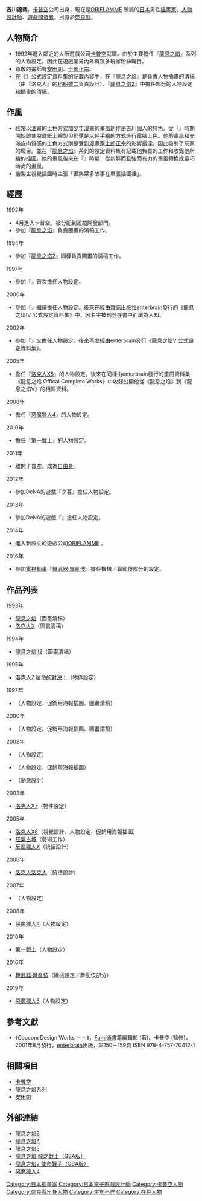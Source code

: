 {{multiple issues|
{{blpsources|time=2017-01-16T16:21:57+00:00}}
{{Notability Unreferenced|time=2017-01-16T16:21:57+00:00}}
}}
{{NoteTA|G1=Games}}
{{Infobox ACG creator
| name=吉川達哉
| image=
| size=
| caption=
| job=[[插畫家|插畫家]]、[[人物設計|人物設計師]]
| job2=
| romaji=Yoshikawa Tatsuya
| real_name=
| other_name=
| nickname=
| foreign_name=
| english_name=
| sex=男性
| nationality={{JPN}}
| birth_name=
| birth_date=
| birth_place={{JPN}}[[奈良縣|奈良縣]]
| death_date=
| death_place=
| origin_place=
| residence=
| languages=
| height=
| weight=
| blood_type=
| spouse=
| parents=
| relatives=
| doujin_circle =
| subordinate=[http://oriflamme.co.jp/?lang=ja ORIFLAMME] {{ja icon}}
| website=
| educate=
| past=
| work='''遊戲'''<br />《[[龍息之焰|龍息之焰]]》系列<br />《[[第一戰士|第一戰士]]》<hr />'''電視動畫'''<br />《[[舞武器·舞亂伎|舞武器·舞亂伎]]》
| award=
}}
{{japanese|japanese=吉川 達哉|kana=よしかわ たつや|romaji=Yoshikawa Tatsuya}}
'''吉川達哉'''，[[卡普空|卡普空]]公司出身，現在是[http://oriflamme.co.jp/?lang=ja ORIFLAMME] {{Wayback|url=http://oriflamme.co.jp/?lang=ja |date=20191230070527 }}所屬的[[日本|日本]]男性[[插畫家|插畫家]]、[[人物設計|人物設計師]]、[[遊戲開發者|遊戲開發者]]。出身於[[奈良縣|奈良縣]]。

== 人物簡介 ==
* 1992年進入鄰近的大阪遊戲公司[[卡普空|卡普空]]就職。由於主要擔任『[[龍息之焰|龍息之焰]]』系列的人物設定。因此在遊戲業界內外有眾多玩家粉絲矚目。
* 尊敬的畫師有[[安田朗|安田朗]]、[[士郎正宗|士郎正宗]]。
* 在《{{link-ja|龍息之焰3|ブレス オブ ファイアIII}}》公式設定資料集的記載內容中，在『[[龍息之焰|龍息之焰]]』是負責人物插畫的清稿（由『洛克人』的[[稻船敬二|稻船敬二]]負責設計）、『[[龍息之焰2|龍息之焰2]]』中擔任部分的人物設定和插畫的清稿。

== 作風 ==
* 經常以[[油畫|油畫]]的上色方式加[[少年漫畫|少年漫畫]]的畫風創作是吉川個人的特色。從『{{link-ja|龍息之焰3|ブレス オブ ファイアIII}}』時期開始即使脫離紙上繪製但仍還是以純手繪的方式進行電腦上色。他的畫風和充滿皮肉質感的上色方式則是受到[[漫畫家|漫畫家]][[士郎正宗|士郎正宗]]的影響最深，因此吸引了玩家的矚目。並在『[[龍息之焰|龍息之焰]]』系列的設定資料集有記載他負責的工作和收錄他所繪的插圖。他的畫風後來在『{{link-ja|龍息之焰5|ブレス オブ ファイアV ドラゴンクォーター}}』時期，從新鮮而且強而有力的畫風轉換成靈巧時尚的畫風。
* 繪製主視覺插圖時主張「匯集眾多故事在單張插圖裡」。

== 經歷 ==
; 1992年
* 4月進入卡普空。被分配到遊戲開發部門。
* 參加『[[龍息之焰|龍息之焰]]』負責圖畫的清稿工作。
; 1994年
* 參加『[[龍戰士II_使命之子|龍息之焰2]]』同樣負責圖畫的清稿工作。
; 1997年
* 參加『{{link-ja|龍息之焰3|ブレス オブ ファイアIII}}』首次擔任人物設定。
; 2000年
* 參加『{{link-ja|龍息之焰4|ブレス オブ ファイアIV うつろわざるもの}}』繼續擔任人物設定。後來在經由雜誌出版社[[enterbrain|enterbrain]]發行的《龍息之焰IV 公式設定資料集》中，因名字被刊登在書中而廣為人知。
; 2002年
* 參加『{{link-ja|龍息之焰5|ブレス オブ ファイアV ドラゴンクォーター}}』又擔任人物設定。後來再度經由enterbrain發行《龍息之焰V 公式設定資料集》。
; 2005年
* 擔任『[[洛克人X8|洛克人X8]]』的人物設定。後來在同樣由enterbrain發行的畫冊資料集《龍息之焰 Offical Complete Works》中收錄公開他從《龍息之焰》到《龍息之焰V》的相關資料。
; 2008年
* 擔任『[[惡魔獵人4|惡魔獵人4]]』的人物設定。
; 2010年
* 擔任『[[第一戰士|第一戰士]]』的人物設定。
; 2011年
* 離開卡普空。成為[[自由職業|自由身]]。
; 2012年
* 參加DeNA的遊戲『夕暮{{lang|ja|れのバルキリーズ}}』擔任人物設定。
; 2013年
* 參加DeNA的遊戲『{{lang|ja|ダンジョンポッパー}}』擔任人物設定。
; 2014年
* 進入新設立的遊戲公司[http://oriflamme.co.jp/?lang=ja ORIFLAMME] {{Wayback|url=http://oriflamme.co.jp/?lang=ja |date=20191230070527 }}。
; 2016年
* 參加[[電視動畫|電視動畫]]『[[舞武器·舞亂伎|舞武器·舞亂伎]]』擔任機械／舞亂伎部分的設定。

== 作品列表 ==
; 1993年
* [[龍息之焰|龍息之焰]]（圖畫清稿）
* [[洛克人X|洛克人X]]（圖畫清稿）
; 1994年
* [[龙战士II_使命之子|龍息之焰II2]]（圖畫清稿）
; 1995年
* [[洛克人7_宿命的對決！|洛克人7 宿命的對決！]]（物件設定）
; 1997年
* {{link-ja|龍息之焰3|ブレス オブ ファイアIII}}（人物設定、促銷用海報插圖、圖畫清稿）
; 2000年
* {{link-ja|龍息之焰4|ブレス オブ ファイアIV うつろわざるもの}}（人物設定、促銷用海報插圖、圖畫清稿）
; 2002年
* {{link-ja|米老鼠的神奇魔鏡2|ミッキーマウスの不思議な鏡}}（人物設定）
* {{link-ja|龍息之焰5|ブレス オブ ファイアV ドラゴンクォーター}}（人物設定、促銷用海報插圖）
* {{link-ja|時鐘塔3|クロックタワー3}}（動態設計）
; 2003年
* [[洛克人X7|洛克人X7]]（物件設定）
; 2005年
* [[洛克人X8|洛克人X8]]（視覺設計、人物設定、促銷用海報插圖）
* [[狂氣古城|狂氣古城]]（藝術工作）
* [[反亂獵人X|反亂獵人X]]（統括設計）
; 2006年
* [[洛克人洛克人|洛克人洛克人]]（統括設計）
; 2007年
* {{link-ja|寶島Z：紅鬍子的秘寶|宝島Z バルバロスの秘宝}}（人物設定）
; 2008年
* [[惡魔獵人4|惡魔獵人4]]（人物設定）
; 2010年
* [[第一戰士|第一戰士]]（人物設定）
; 2016年
* [[舞武器·舞亂伎|舞武器·舞亂伎]]（機械設定／舞亂伎部分）
; 2019年
* [[惡魔獵人5|惡魔獵人5]]（人物設定）

== 參考文獻 ==
* 《Capcom Design Works －{{lang|ja|カプコンデザインワークス}}－》，[[Fami通|Fami通]]書籍編輯部 (著)、卡普空 (監修)，2001年8月發行，[[enterbrain|enterbrain]]出版，第150－159頁 ISBN 978-4-757-70412-1

== 相關項目 ==
{{Portal box|电子游戏|动漫}}
* [[卡普空|卡普空]]
* [[龍息之焰|龍息之焰]]系列
* [[安田朗|安田朗]]

== 外部連結 ==
* [https://web.archive.org/web/20130727201831/http://www.capcom.co.jp/newproducts/consumer/breath3/ 龍息之焰3] {{ja icon}}
* [https://web.archive.org/web/20150821232610/http://www.capcom.co.jp/newproducts/consumer/bof4/ 龍息之焰4] {{ja icon}}
* [https://web.archive.org/web/20150504235328/http://www.capcom.co.jp/dq/ 龍息之焰5] {{ja icon}}
* [https://web.archive.org/web/20150520231419/http://www.capcom.co.jp/newproducts/consumer/gbabof1/ 龍息之焰 龍之戰士（GBA版）] {{ja icon}}
* [https://web.archive.org/web/20150621064023/http://www.capcom.co.jp/newproducts/consumer/gbabof2/ 龍息之焰2 使命戰子（GBA版）] {{ja icon}}
* [http://www.capcom.co.jp/devil4/ 惡魔獵人4]{{Wayback|url=http://www.capcom.co.jp/devil4/ |date=20101021065358 }} {{ja icon}}

{{Normdaten}}
{{DEFAULTSORT:Yoshikawa Tatsuya}}
[[Category:日本插畫家|Category:日本插畫家]]
[[Category:日本電子遊戲設計師|Category:日本電子遊戲設計師]]
[[Category:卡普空人物|Category:卡普空人物]]
[[Category:奈良縣出身人物|Category:奈良縣出身人物]]
[[Category:生年不詳|Category:生年不詳]]
[[Category:在世人物|Category:在世人物]]